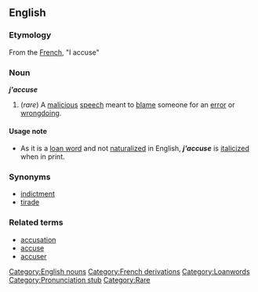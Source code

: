 ==English==
<!---Pronunciation: zha-KYOOZ--->

===Etymology===
From the [[French]], "I accuse"

===Noun===
'''''j'accuse'''''<!--what is the plural?--><!---Perhaps "j'accuses"?--->

#(''rare'') A [[malicious]] [[speech]] meant to [[blame]] someone for an [[error]] or [[wrongdoing]].

====Usage note====
*As it is a [[loan word]] and not [[naturalize]]d in English, '''''j'accuse''''' is [[italicize]]d when in print.

===Synonyms===
*[[indictment]]
*[[tirade]]

===Related terms===
*[[accusation]]
*[[accuse]]
*[[accuser]]

[[Category:English nouns]]
[[Category:French derivations]]
[[Category:Loanwords]]
[[Category:Pronunciation stub]]
[[Category:Rare]]